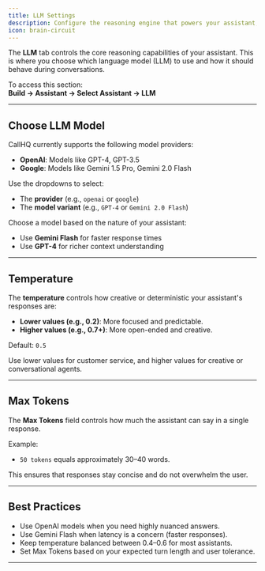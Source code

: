 ```yaml
---
title: LLM Settings
description: Configure the reasoning engine that powers your assistant, including model provider, temperature, and max tokens.
icon: brain-circuit
---
```




The **LLM** tab controls the core reasoning capabilities of your assistant. This is where you choose which language model (LLM) to use and how it should behave during conversations.

To access this section:  
**Build → Assistant → Select Assistant → LLM**

---

## Choose LLM Model

CallHQ currently supports the following model providers:

- **OpenAI**: Models like GPT-4, GPT-3.5
- **Google**: Models like Gemini 1.5 Pro, Gemini 2.0 Flash

Use the dropdowns to select:
- The **provider** (e.g., `openai` or `google`)
- The **model variant** (e.g., `GPT-4` or `Gemini 2.0 Flash`)

Choose a model based on the nature of your assistant:
- Use **Gemini Flash** for faster response times
- Use **GPT-4** for richer context understanding

---

## Temperature

The **temperature** controls how creative or deterministic your assistant's responses are:

- **Lower values (e.g., 0.2)**: More focused and predictable.
- **Higher values (e.g., 0.7+)**: More open-ended and creative.

Default: `0.5`

Use lower values for customer service, and higher values for creative or conversational agents.

---

## Max Tokens

The **Max Tokens** field controls how much the assistant can say in a single response.

Example:
- `50 tokens` equals approximately 30–40 words.

This ensures that responses stay concise and do not overwhelm the user.

---

## Best Practices

- Use OpenAI models when you need highly nuanced answers.
- Use Gemini Flash when latency is a concern (faster responses).
- Keep temperature balanced between 0.4–0.6 for most assistants.
- Set Max Tokens based on your expected turn length and user tolerance.

---
